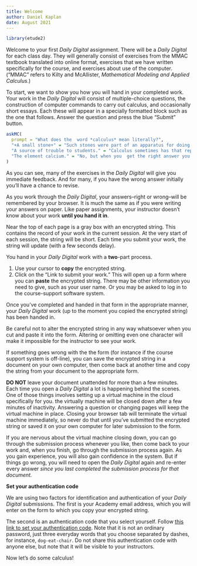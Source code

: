 ```yaml
---
title: Welcome
author: Daniel Kaplan
date: August 2021
---
```


```r
library(etude2)
```

Welcome to your first *Daily Digital* assignment. There will be a *Daily Digital* for each class day. They will generally consist of exercises from the MMAC textbook translated into online format, exercises that we have written specifically for the course, and exercises about use of the computer. ("MMAC" refers to Kilty and McAllister, *Mathematical Modeling and Applied Calculus*.)

To start, we want to show you how you will hand in your completed work. Your work in the *Daily Digital* will consist of multiple-choice questions, the construction of computer commands to carry out calculus, and occasionally short essays. Each these will appear in a specially formatted block such  as the one that follows.
Answer the question and press the blue  "Submit" button.

```r
askMC(
  prompt = "What does the  word *calculus* mean literally?",
  "+A small stone+" = "Such stones were part of an apparatus for doing numerical calculations, back in the days before  the pencil was invented.",
  "A source of trouble to students." = "Calculus sometimes has that reputation, but as they say, \"No pain, no gain.\". Find a better answer.",
  "The element calcium." = "No, but when you  get the right answer you'll realize the two are related in some cases."
)
```

As you can see, many of the exercises in the *Daily Digital* will give you immediate feedback. And for many, if you have the wrong answer initially you'll have a chance to revise.

As you work through the *Daily Digital*, your answers--right or wrong--will be remembered by your browser. It is much the same as if you were writing your answers on paper. Like paper assignments, your instructor doesn't know about your work **until you hand it in**.

Near the top of each page is a gray box with an encrypted string. This contains the record of your work in the current session. At the very start of each session, the string will be short.  Each time you submit your work, the string will update (with a few seconds delay).

You hand in your *Daily Digital* work with a **two**-part process.

1. Use your cursor to **copy** the encrypted string.
2. Click on the "Link to submit your work." This will open up a form where you can **paste** the encrypted string. There may be other information you need to give, such as your user name. Or you may be asked to log in to the course-support software system.

Once you've completed and handed in that form in the appropriate manner, your *Daily Digital* work (up to the moment you copied the encrypted string) has been handed in.

Be careful not to alter the encrypted string in any way whatsoever when you cut and paste it into the form. Altering or omitting even one character will make it impossible for the instructor to see your work.

If something goes wrong with the the form (for instance if the course support system is off-line), you can save the encrypted string in a document on your own computer, then come back at  another time and copy the string from your document to the appropriate form.

**DO NOT** leave your document unattended for more than a few minutes. Each time you  open a *Daily Digital* a lot is happening behind the scenes. One of those things involves setting up  a virtual machine in the cloud specifically for you. the virtually machine will be closed down after a few minutes of inactivity. Answering a question or changing pages will keep the virtual machine in  place.  Closing your browser tab will terminate the virtual machine immediately, so never do that until you've submitted the encrypted string or saved it on your own computer for later submission to the form.

If you are nervous about the virtual machine closing down, you can go through the submission process whenever you like, then come back to your work and, when you finish, go through the submission process again. As you gain experience, you will also  gain confidence in the system. But if things go wrong, you will need to open the *Daily Digital* again and re-enter every answer *since you last completed the submission process for that document.*

**Set your authentication code**

We are using two factors for identification and authentication of your *Daily Digital* submissions. The first is your Academy email address, which you will enter on the form to which you copy your encrypted string.

The second is an authentication code that you select yourself. Follow
<a href="https://docs.google.com/forms/d/e/1FAIpQLSc-wCufF_a5o63cjO7eOxBngYWyRNjCe44QoV-VQxG5wimp_Q/viewform?usp=sf_link" target="_blank">this link to set your authentication code</a>. Note that it is not an ordinary password, just three everyday words that you choose separated by dashes, for instance, `dog-eat-chair`. Do not share this authentication code with anyone else, but note that it will be visible to your instructors.

Now let's do some calculus!


